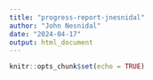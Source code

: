 ```yaml
---
title: "progress-report-jnesnidal"
author: "John Nesnidal"
date: "2024-04-17"
output: html_document
---
```


```r
knitr::opts_chunk$set(echo = TRUE)
```

